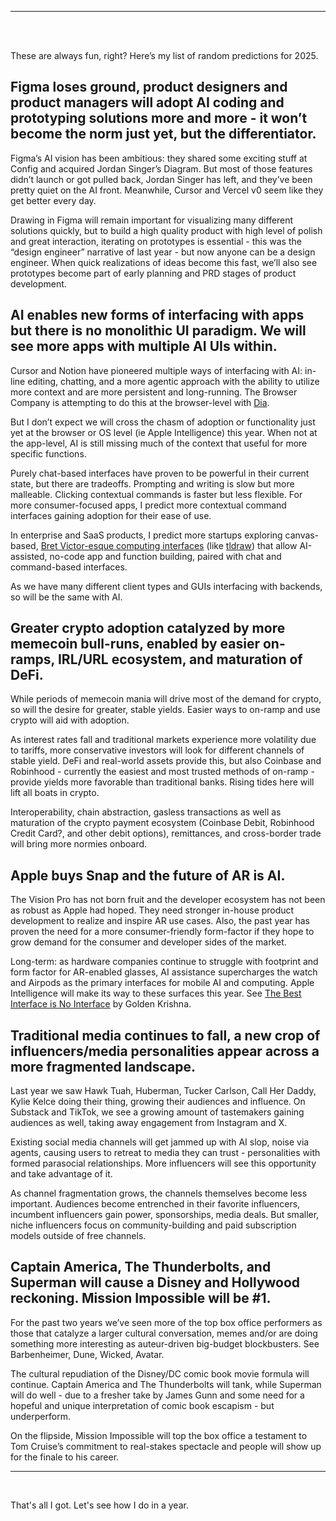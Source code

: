 ---
<br/><br/>


These are always fun, right? Here’s my list of random predictions for 2025.

## Figma loses ground, product designers and product managers will adopt AI coding and prototyping solutions more and more - it won’t become the norm just yet, but the differentiator.

Figma’s AI vision has been ambitious: they shared some exciting stuff at Config and acquired Jordan Singer’s Diagram. But most of those features didn’t launch or got pulled back, Jordan Singer has left, and they’ve been pretty quiet on the AI front. Meanwhile, Cursor and Vercel v0 seem like they get better every day. 

Drawing in Figma will remain important for visualizing many different solutions quickly, but to build a high quality product with high level of polish and great interaction, iterating on prototypes is essential - this was the “design engineer” narrative of last year - but now anyone can be a design engineer. When quick realizations of ideas become this fast, we’ll also see prototypes become part of early planning and PRD stages of product development.
<br/>

## AI enables new forms of interfacing with apps but there is no monolithic UI paradigm. We will see more apps with multiple AI UIs within.

Cursor and Notion have pioneered multiple ways of interfacing with AI: in-line editing, chatting, and a more agentic approach with the ability to utilize more context and are more persistent and long-running. The Browser Company is attempting to do this at the browser-level with [Dia](https://x.com/browsercompany/status/1863593525725556754).

But I don’t expect we will cross the chasm of adoption or functionality just yet at the browser or OS level (ie Apple Intelligence) this year. When not at the app-level, AI is still missing much of the context that useful for more specific functions. 

Purely chat-based interfaces have proven to be powerful in their current state, but there are tradeoffs. Prompting and writing is slow but more malleable. Clicking contextual commands is faster but less flexible. For more consumer-focused apps, I predict more contextual command interfaces gaining adoption for their ease of use.

In enterprise and SaaS products, I predict more startups exploring canvas-based, [Bret Victor-esque computing interfaces](https://www.youtube.com/watch?v=8pTEmbeENF4) (like [tldraw](https://www.tldraw.com/)) that allow AI-assisted, no-code app and function building, paired with chat and command-based interfaces. 

As we have many different client types and GUIs interfacing with backends, so will be the same with AI.
<br/>

## Greater crypto adoption catalyzed by more memecoin bull-runs, enabled by easier on-ramps, IRL/URL ecosystem, and maturation of DeFi.

While periods of memecoin mania will drive most of the demand for crypto, so will the desire for greater, stable yields. Easier ways to on-ramp and use crypto will aid with adoption.

As interest rates fall and traditional markets experience more volatility due to tariffs, more conservative investors will look for different channels of stable yield. DeFi and real-world assets provide this, but also Coinbase and Robinhood - currently the easiest and most trusted methods of on-ramp - provide yields more favorable than traditional banks. Rising tides here will lift all boats in crypto.

Interoperability, chain abstraction, gasless transactions as well as maturation of the crypto payment ecosystem (Coinbase Debit, Robinhood Credit Card?, and other debit options), remittances, and cross-border trade will bring more normies onboard.
<br/>

## Apple buys Snap and the future of AR is AI.

The Vision Pro has not born fruit and the developer ecosystem has not been as robust as Apple had hoped. They need stronger in-house product development to realize and inspire AR use cases. Also, the past year has proven the need for a more consumer-friendly form-factor if they hope to grow demand for the consumer and developer sides of the market.

Long-term: as hardware companies continue to struggle with footprint and form factor for AR-enabled glasses, AI assistance supercharges the watch and Airpods as the primary interfaces for mobile AI and computing. Apple Intelligence will make its way to these surfaces this year. See [The Best Interface is No Interface](https://www.nointerface.com) by Golden Krishna.
<br/>

## Traditional media continues to fall, a new crop of influencers/media personalities appear across a more fragmented landscape.

Last year we saw Hawk Tuah, Huberman, Tucker Carlson, Call Her Daddy, Kylie Kelce doing their thing, growing their audiences and influence. On Substack and TikTok, we see a growing amount of tastemakers gaining audiences as well, taking away engagement from Instagram and X.

Existing social media channels will get jammed up with AI slop, noise via agents, causing users to retreat to media they can trust - personalities with formed parasocial relationships. More influencers will see this opportunity and take advantage of it.

As channel fragmentation grows, the channels themselves become less important. Audiences become entrenched in their favorite influencers, incumbent influencers gain power, sponsorships, media deals. But smaller, niche influencers focus on community-building and paid subscription models outside of free channels.
<br/>

## Captain America, The Thunderbolts, and Superman will cause a Disney and Hollywood reckoning. Mission Impossible will be #1.


For the past two years we’ve seen more of the top box office performers as those that catalyze a larger cultural conversation, memes and/or are doing something more interesting as auteur-driven big-budget blockbusters. See Barbenheimer, Dune, Wicked, Avatar. 

The cultural repudiation of the Disney/DC comic book movie formula will continue. Captain America and The Thunderbolts will tank, while Superman will do well - due to a fresher take by James Gunn and some need for a hopeful and unique interpretation of comic book escapism - but underperform.

On the flipside, Mission Impossible will top the box office a testament to Tom Cruise’s commitment to real-stakes spectacle and people will show up for the finale to his career.
<br/>

------
<br/>

That's all I got. Let's see how I do in a year.